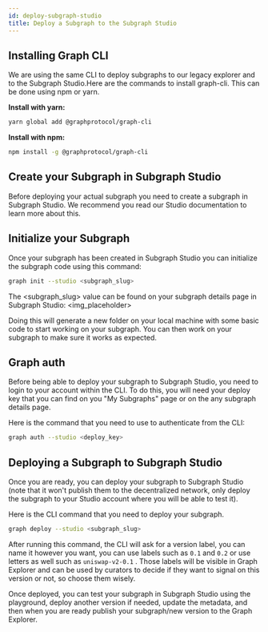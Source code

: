 ```yaml
---
id: deploy-subgraph-studio
title: Deploy a Subgraph to the Subgraph Studio
---
```


## Installing Graph CLI

We are using the same CLI to deploy subgraphs to our legacy explorer and to the Subgraph Studio.Here are the commands to install graph-cli. This can be done using npm or yarn.

**Install with yarn:**
```bash
yarn global add @graphprotocol/graph-cli
```

**Install with npm:**
```bash
npm install -g @graphprotocol/graph-cli
```

## Create your Subgraph in Subgraph Studio

Before deploying your actual subgraph you need to create a subgraph in Subgraph Studio. We recommend you read our Studio documentation to learn more about this. 

## Initialize your Subgraph

Once your subgraph has been created in Subgraph Studio you can initialize the subgraph code using this command:
```bash
graph init --studio <subgraph_slug>
```

The <subgraph_slug> value can be found on your subgraph details page in Subgraph Studio:
<img_placeholder>

Doing this will generate a new folder on your local machine with some basic code to start working on your subgraph. You can then work on your subgraph to make sure it works as expected.

## Graph auth

Before being able to deploy your subgraph to Subgraph Studio, you need to login to your account within the CLI. To do this, you will need your deploy key that you can find on you "My Subgraphs" page or on the any subgraph details page.

Here is the command that you need to use to authenticate from the CLI:

```bash
graph auth --studio <deploy_key>
```

## Deploying a Subgraph to Subgraph Studio

Once you are ready, you can deploy your subgraph to Subgraph Studio (note that it won't publish them to the decentralized network, only deploy the subgraph to your Studio account where you will be able to test it).

Here is the CLI command that you need to deploy your subgraph.

```bash
graph deploy --studio <subgraph_slug>
```

After running this command, the CLI will ask for a version label, you can name it however you want, you can use labels such as `0.1` and `0.2` or use letters as well such as `uniswap-v2-0.1` . Those labels will be visible in Graph Explorer and can be used by curators to decide if they want to signal on this version or not, so choose them wisely.

Once deployed, you can test your subgraph in Subgraph Studio using the playground, deploy another version if needed, update the metadata, and then when you are ready publish your subgraph/new version to the Graph Explorer.

